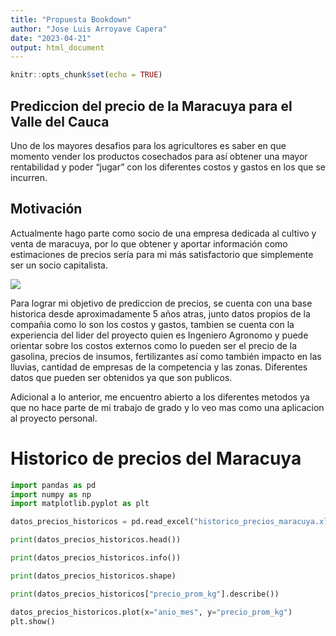 ```yaml
---
title: "Propuesta Bookdown"
author: "Jose Luis Arroyave Capera"
date: "2023-04-21"
output: html_document
---
```


```r
knitr::opts_chunk$set(echo = TRUE)
```

## Prediccion del precio de la Maracuya para el Valle del Cauca

Uno de los mayores desafios para los agricultores es saber en que momento vender los productos cosechados para así obtener una mayor rentabilidad y poder "jugar" con los diferentes costos y gastos en los que se incurren.

## Motivación

Actualmente hago parte como socio de una empresa dedicada al cultivo y venta de maracuya, por lo que obtener y aportar información como estimaciones de precios sería para mi más satisfactorio que simplemente ser un socio capitalista.

![](images/Foto%20Maracuya.jpg)

Para lograr mi objetivo de prediccion de precios, se cuenta con una base historica desde aproximadamente 5 años atras, junto datos propios de la compañia como lo son los costos y gastos, tambien se cuenta con la experiencia del lider del proyecto quien es Ingeniero Agronomo y puede orientar sobre los costos externos como lo pueden ser el precio de la gasolina, precios de insumos, fertilizantes así como también impacto en las lluvias, cantidad de empresas de la competencia y las zonas. Diferentes datos que pueden ser obtenidos ya que son publicos.

Adicional a lo anterior, me encuentro abierto a los diferentes metodos ya que no hace parte de mi trabajo de grado y lo veo mas como una aplicacion al proyecto personal.

# Historico de precios del Maracuya

```python
import pandas as pd
import numpy as np
import matplotlib.pyplot as plt

datos_precios_historicos = pd.read_excel("historico_precios_maracuya.xlsx")

print(datos_precios_historicos.head())
```

```python
print(datos_precios_historicos.info())
```

```python
print(datos_precios_historicos.shape)
```

```python
print(datos_precios_historicos["precio_prom_kg"].describe())
```

```python
datos_precios_historicos.plot(x="anio_mes", y="precio_prom_kg")
plt.show()
```
